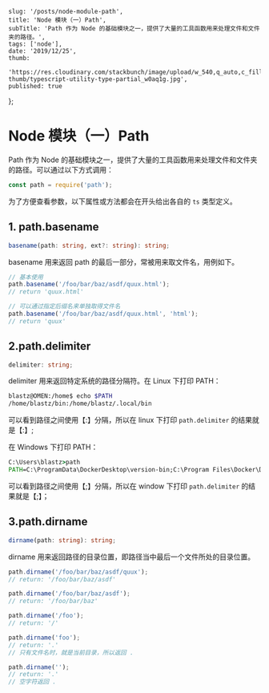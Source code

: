 
    slug: '/posts/node-module-path',
    title: 'Node 模块（一）Path',
    subTitle: 'Path 作为 Node 的基础模块之一，提供了大量的工具函数用来处理文件和文件夹的路径。',
    tags: ['node'],
    date: '2019/12/25',
    thumb:
        'https://res.cloudinary.com/stackbunch/image/upload/w_540,q_auto,c_fill/v1576499685/blog-thumb/typescript-utility-type-partial_w0aq1g.jpg',
    published: true
};


# Node 模块（一）Path

Path 作为 Node 的基础模块之一，提供了大量的工具函数用来处理文件和文件夹的路径。可以通过以下方式调用：

```js
const path = require('path');
```

为了方便查看参数，以下属性或方法都会在开头给出各自的 `ts` 类型定义。

## 1. path.basename

```ts
basename(path: string, ext?: string): string;
```

basename 用来返回 path 的最后一部分，常被用来取文件名，用例如下。

```ts
// 基本使用
path.basename('/foo/bar/baz/asdf/quux.html');
// return 'quux.html'

// 可以通过指定后缀名来单独取得文件名
path.basename('/foo/bar/baz/asdf/quux.html', 'html');
// return 'quux'
```

## 2.path.delimiter

```ts
delimiter: string;
```

delimiter 用来返回特定系统的路径分隔符。在 Linux 下打印 PATH：

```bash
blastz@OMEN:/home$ echo $PATH
/home/blastz/bin:/home/blastz/.local/bin
```

可以看到路径之间使用【:】分隔，所以在 linux 下打印 `path.delimiter` 的结果就是【:】;

在 Windows 下打印 PATH：

```cmd
C:\Users\blastz>path
PATH=C:\ProgramData\DockerDesktop\version-bin;C:\Program Files\Docker\Docker\Resources\bin;
```

可以看到路径之间使用【;】分隔，所以在 window 下打印 `path.delimiter` 的结果就是【;】；

## 3.path.dirname

```ts
dirname(path: string): string;
```

dirname 用来返回路径的目录位置，即路径当中最后一个文件所处的目录位置。

```js
path.dirname('/foo/bar/baz/asdf/quux');
// return: '/foo/bar/baz/asdf'

path.dirname('/foo/bar/baz/asdf');
// return: '/foo/bar/baz'

path.dirname('/foo');
// return: '/'

path.dirname('foo');
// return: '.'
// 只有文件名时，就是当前目录，所以返回 .

path.dirname('');
// return: '.'
// 空字符返回 .
```
